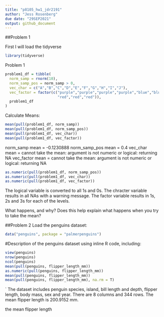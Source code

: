 ```yaml
---
title: "p8105_hw1_jdr2191"
author: "Jess Rosenberg"
due date: "29SEP2021"
output: github_document
---
```


##Problem 1

First I will load the tidyverse
```r
library(tidyverse)
```

Problem 1
```r
problem1_df = tibble(
  norm_samp = rnorm(10),
  norm_samp_pos = norm_samp > 0,
  vec_char = c("A","B","C","D","E","F","G","H","I","J"),
  vec_factor = factor(c("purple","purple","purple","purple","blue","blue","blue",
                        "red","red","red")),
  problem1_df
)
```
Calculate Means:
```r
mean(pull(problem1_df, norm_samp))
mean(pull(problem1_df, norm_samp_pos))
mean(pull(problem1_df, vec_char))
mean(pull(problem1_df, vec_factor))
```
  norm_samp mean = -0.1230888
  norm_samp_pos mean = 0.4
  vec_char mean = cannot take the mean: argument is not numeric or logical: returning NA
  vec_factor mean = cannot take the mean: argument is not numeric or logical: returning NA
  
```r
as.numeric(pull(problem1_df, norm_samp_pos))
as.numeric(pull(problem1_df, vec_char))
as.numeric(pull(problem1_df, vec_factor))
```
The logical variable is converted to all 1s and 0s.
The chracter variable results in all NAs with a warning message.
The factor variable results in 1s, 2s and 3s for each of the levels. 

 What happens, and why? Does this help explain what happens when you try to take the mean?

##Problem 2
Load the penguins dataset:
```r
data("penguins", package = "palmerpenguins")
```

#Description of the penguins dataset using inline R code, including:
```r
view(penguins)
nrow(penguins)
ncol(penguins)
mean(pull(penguins, flipper_length_mm))
as.numeric(pull(penguins, flipper_length_mm))
mean(pull(penguins, flipper_length_mm))
mean(pull(penguins, flipper_length_mm), na.rm = T)
```

`
The dataset includes penguin species, island, bill length and depth, flipper length, body mass, sex and year.
There are 8 columns and 344 rows.
The mean flipper length is 200.9152 mm. 


the mean flipper length
